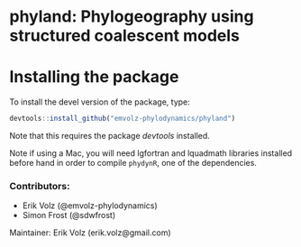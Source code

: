 # phyland: Phylogeography using structured coalescent models

# Installing the package

To install the devel version of the package, type:

```r
devtools::install_github("emvolz-phylodynamics/phyland")
```

Note that this requires the package *devtools* installed.

Note if using a Mac, you will need lgfortran and lquadmath libraries installed before hand in order to compile `phydynR`, one of the dependencies.

### Contributors:
- Erik Volz (@emvolz-phylodynamics)
- Simon Frost (@sdwfrost)

Maintainer: Erik Volz (erik.volz@gmail.com)
